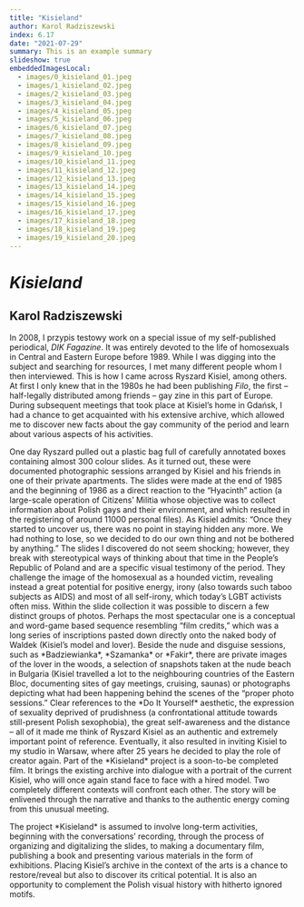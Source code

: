 ```yaml
---
title: "Kisieland"
author: Karol Radziszewski
index: 6.17
date: "2021-07-29"
summary: This is an example summary
slideshow: true
embeddedImagesLocal:
  - images/0_kisieland_01.jpeg
  - images/1_kisieland_02.jpeg
  - images/2_kisieland_03.jpeg
  - images/3_kisieland_04.jpeg
  - images/4_kisieland_05.jpeg
  - images/5_kisieland_06.jpeg
  - images/6_kisieland_07.jpeg
  - images/7_kisieland_08.jpeg
  - images/8_kisieland_09.jpeg
  - images/9_kisieland_10.jpeg
  - images/10_kisieland_11.jpeg
  - images/11_kisieland_12.jpeg
  - images/12_kisieland_13.jpeg
  - images/13_kisieland_14.jpeg
  - images/14_kisieland_15.jpeg
  - images/15_kisieland_16.jpeg
  - images/16_kisieland_17.jpeg
  - images/17_kisieland_18.jpeg
  - images/18_kisieland_19.jpeg
  - images/19_kisieland_20.jpeg
---
```


<TitleSlide>

# *Kisieland*

## Karol Radziszewski

</TitleSlide>

<TextSlide>

In 2008, I <Annotation target="began">przypis testowy</Annotation> work on a special issue of my self-published periodical, *DIK Fagazine*. It was entirely devoted to the life of homosexuals in Central and Eastern Europe before 1989. While I was digging into the subject and searching for resources, I met many different people whom I then interviewed. This is how I came across Ryszard Kisiel, among others. At first I only knew that in the 1980s he had been publishing *Filo*, the first – half-legally distributed among friends – gay zine in this part of Europe. During subsequent meetings that took place at Kisiel’s home in Gdańsk, I had a chance to get acquainted with his extensive archive, which allowed me to discover new facts about the gay community of the period and learn about various aspects of his activities.

</TextSlide>

<FullscreenImageSlide image={props.localImages[0]} />

<TextSlide>
One day Ryszard pulled out a plastic bag full of carefully annotated boxes containing almost 300 colour slides. As it turned out, these were documented photographic sessions arranged by Kisiel and his friends in one of their private apartments. The slides were made at the end of 1985 and the beginning of 1986 as a direct reaction to the “Hyacinth” action (a large-scale operation of Citizens’ Militia whose objective was to collect information about Polish gays and their environment, and which resulted in the registering of around 11000 personal files). As Kisiel admits: “Once they started to uncover us, there was no point in staying hidden any more. We had nothing to lose, so we decided to do our own thing and not be bothered by anything.”
</TextSlide>

<FullscreenImageSlide image={props.localImages[4]} />

<FullscreenImageSlide image={props.localImages[5]} />

<TextSlide>
The slides I discovered do not seem shocking; however, they break with stereotypical ways of thinking about that time in the People’s Republic of Poland and are a specific visual testimony of the period. They challenge the image of the homosexual as a hounded victim, revealing instead a great potential for positive energy, irony (also towards such taboo subjects as AIDS) and most of all self-irony, which today’s LGBT activists often miss.
</TextSlide>

<VerticalSlides>
  <CenterImageSlide
  image={props.localImages[6]}
  caption="Slides from the archive of Ryszard Kisiel"
  />
  <CenterImageSlide
  image={props.localImages[7]}
  caption="Slides from the archive of Ryszard Kisiel"
  />
   <CenterImageSlide
  image={props.localImages[8]}
  caption="Slides from the archive of Ryszard Kisiel"
  /> 
    <CenterImageSlide
  image={props.localImages[9]}
  caption="Slides from the archive of Ryszard Kisiel"
  />
    <CenterImageSlide
  image={props.localImages[10]}
  caption="Slides from the archive of Ryszard Kisiel"
  />
</VerticalSlides>

<TextSlide>
Within the slide collection it was possible to discern a few distinct groups of photos. Perhaps the most spectacular one is a conceptual and word-game based sequence resembling “film credits,” which was a long series of inscriptions pasted down directly onto the naked body of Waldek (Kisiel’s model and lover). Beside the nude and disguise sessions, such as *Badziewianka*, *Szamanka* or *Fakir*, there are private images of the lover in the woods, a selection of snapshots taken at the nude beach in Bulgaria (Kisiel travelled a lot to the neighbouring countries of the Eastern Bloc, documenting sites of gay meetings, cruising, saunas) or photographs depicting what had been happening behind the scenes of the “proper photo sessions.”
</TextSlide>

<VerticalSlides>
  <CenterImageSlide
  image={props.localImages[1]}
  caption="Slides from the archive of Ryszard Kisiel"
  />
  <CenterImageSlide
  image={props.localImages[2]}
  caption="Slides from the archive of Ryszard Kisiel"
  />
   <CenterImageSlide
  image={props.localImages[3]}
  caption="Slides from the archive of Ryszard Kisiel"
  />
</VerticalSlides>

<TextSlide>
Clear references to the *Do It Yourself* aesthetic, the expression of sexuality deprived of prudishness (a confrontational attitude towards still-present Polish sexophobia), the great self-awareness and the distance – all of it made me think of Ryszard Kisiel as an authentic and extremely important point of reference. Eventually, it also resulted in inviting Kisiel to my studio in Warsaw, where after 25 years he decided to play the role of creator again. Part of the *Kisieland* project is a soon-to-be completed film. It brings the existing archive into dialogue with a portrait of the current Kisiel, who will once again stand face to face with a hired model. Two completely different contexts will confront each other. The story will be enlivened through the narrative and thanks to the authentic energy coming from this unusual meeting.
</TextSlide>

<TwoImageSlide
  image1={props.localImages[12]}
  image2={props.localImages[13]}
  caption="Karol Radziszewski, photos from the film set for *Kisieland*."
/>

<TwoImageSlide
  image1={props.localImages[11]}
  image2={props.localImages[18]}
  caption="Karol Radziszewski, photos from the film set for *Kisieland*."
/>

<TextSlide>
The project *Kisieland* is assumed to involve long-term activities, beginning with the conversations’ recording, through the process of organizing and digitalizing the slides, to making a documentary film, publishing a book and presenting various materials in the form of exhibitions. Placing Kisiel’s archive in the context of the arts is a chance to restore/reveal but also to discover its critical potential. It is also an opportunity to complement the Polish visual history with hitherto ignored motifs.
</TextSlide>

<VerticalSlides>
  <CenterImageSlide
  image={props.localImages[14]}
  caption="Karol Radziszewski, photos from the film set for *Kisieland*."
  />
  <CenterImageSlide
  image={props.localImages[15]}
  caption="Karol Radziszewski, photos from the film set for *Kisieland*."
  />
   <CenterImageSlide
  image={props.localImages[17]}
  caption="Karol Radziszewski, photos from the film set for *Kisieland*."
  /> 
    <CenterImageSlide
  image={props.localImages[16]}
  caption="Karol Radziszewski, photos from the film set for *Kisieland*."
  />
    <CenterImageSlide
  image={props.localImages[19]}
  caption="Karol Radziszewski, photos from the film set for *Kisieland*."
  />
</VerticalSlides>